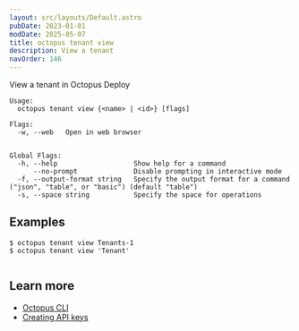 ```yaml
---
layout: src/layouts/Default.astro
pubDate: 2023-01-01
modDate: 2025-05-07
title: octopus tenant view
description: View a tenant
navOrder: 146
---
```


View a tenant in Octopus Deploy

```
Usage:
  octopus tenant view {<name> | <id>} [flags]

Flags:
  -w, --web   Open in web browser


Global Flags:
  -h, --help                   Show help for a command
      --no-prompt              Disable prompting in interactive mode
  -f, --output-format string   Specify the output format for a command ("json", "table", or "basic") (default "table")
  -s, --space string           Specify the space for operations

```

## Examples

<SamplesInstance />

```
$ octopus tenant view Tenants-1
$ octopus tenant view 'Tenant'


```

## Learn more

- [Octopus CLI](/docs/octopus-rest-api/cli)
- [Creating API keys](/docs/octopus-rest-api/how-to-create-an-api-key)